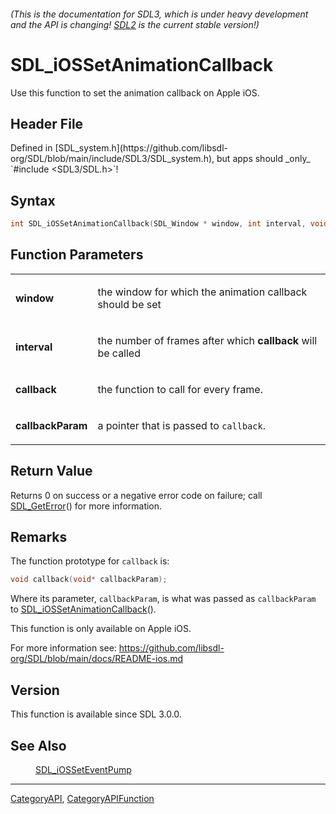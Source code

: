 ====== (This is the documentation for SDL3, which is under heavy development and the API is changing! [https://wiki.libsdl.org/SDL2/ SDL2] is the current stable version!) ======
= SDL_iOSSetAnimationCallback =

Use this function to set the animation callback on Apple iOS.

== Header File ==

Defined in [SDL_system.h](https://github.com/libsdl-org/SDL/blob/main/include/SDL3/SDL_system.h), but apps should _only_ `#include <SDL3/SDL.h>`!

== Syntax ==

<syntaxhighlight lang='c'>
int SDL_iOSSetAnimationCallback(SDL_Window * window, int interval, void (SDLCALL *callback)(void*), void *callbackParam);
</syntaxhighlight>

== Function Parameters ==

{|
|'''window'''
|the window for which the animation callback should be set
|-
|'''interval'''
|the number of frames after which '''callback''' will be called
|-
|'''callback'''
|the function to call for every frame.
|-
|'''callbackParam'''
|a pointer that is passed to <code>callback</code>.
|}

== Return Value ==

Returns 0 on success or a negative error code on failure; call
[[SDL_GetError]]() for more information.

== Remarks ==

The function prototype for <code>callback</code> is:

<syntaxhighlight lang='c'>
void callback(void* callbackParam);
</syntaxhighlight>

Where its parameter, <code>callbackParam</code>, is what was passed as
<code>callbackParam</code> to [[SDL_iOSSetAnimationCallback]]().

This function is only available on Apple iOS.

For more information see:
https://github.com/libsdl-org/SDL/blob/main/docs/README-ios.md

== Version ==

This function is available since SDL 3.0.0.

== See Also ==

:[[SDL_iOSSetEventPump]]

----
[[CategoryAPI]], [[CategoryAPIFunction]]


